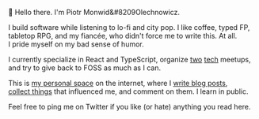 👋 Hello there. I'm&nbsp;Piotr&nbsp;Monwid&#8209Olechnowicz.

<!-- TODO: Too personal? Would fit /about page better. Revise this? -->

I build software while listening to lo-fi and city pop. I like
coffee, typed FP, tabletop RPG, and my fiancée, who didn't force
me to write this. At all. I&nbsp;pride myself on my bad sense of
humor.

I currently specialize in React and TypeScript, organize [two]&nbsp;[tech] meetups, and
try to give back to FOSS as much as I can.

[two]: https://github.com/ChopChopOrg/academy
[tech]: https://typescript.community/

This is [my personal space] on the internet, where
I&nbsp;[write blog posts], [collect&nbsp;things] that influenced me,
and comment on them. I&nbsp;learn in public.

[write blog posts]: /writing
[collect&nbsp;things]: /reading
[my personal space]: /garden

Feel free to ping me on Twitter if you like (or hate) anything you read here.
